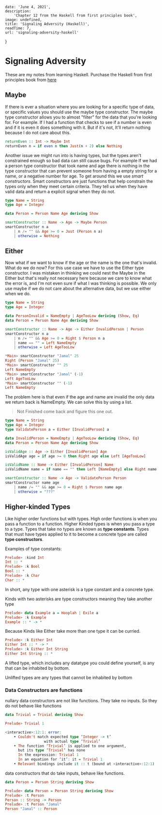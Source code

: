 
    date: 'June 4, 2021',
    description:
        'Chapter 12 from the Haskell from first principles book',
    image: undefined,
    title: 'Signaling Adversity (Haskell)',
    readTime: 7,
    url: 'signaling-adversity-haskell'
}

# Signaling Adversity

These are my notes from learning Haskell. Purchase the Haskell from first principles book from [here](https://haskellbook.com/)

## Maybe
If there is ever a situation where you are looking for a specific type of data, or specific values you should use the maybe type constructor. The maybe type constructor allows you to almost "filter" for the data that you're looking for. For example. If I had a function that checks to see if a number is even and if it is even it does something with it. But if it's not, It'll return nothing because I do not care about this.

```haskell
returnEven :: Int -> Maybe Int
returnEven n = if even n then Just(n + 2) else Nothing
```

Another issue we might run into is having types, but the types aren't constrained enough so bad data can still cause bugs. For example If we had a person type constructor that took name and age there is nothing in the type constructor that can prevent someone from having a empty string for a name, or a negative number for age. To get around this we use *smart constructors*. Smart constructors are just functions that help constrain the types only when they meet certain criteria. They tell us when they have valid data and return a explicit signal when they do not.

```haskell
type Name = String
type Age = Integer

data Person = Person Name Age deriving Show

smartConstructor :: Name -> Age -> Maybe Person
smartConstructor n a
    | n /= "" && Age >= 0 = Just (Person n a)
    | otherwise = Nothing
```

## Either

Now what if we want to know if the age or the name is the one that's invalid. What do we do now? For this use case we have to use the Either type constructor. I was mistaken in thinking we could nest the Maybe in the Either but that's really not necessary here because we care to know what the error is, and I'm not even sure if what I was thinking is possible. We only use maybe if we do not care about the alternative data, but we use either when we do.

```haskell
type Name = String
type Age = Integer

data PersonInvalid = NameEmpty | AgeTooLow deriving (Show, Eq)
data Person = Person Name Age deriving Show

smartConstructor :: Name -> Age -> Either InvalidPerson | Person
smartConstructor n a
    | n /= "" && Age >= 0 = Right $ Person n a
    | name == "" = Left NameEmpty
    | otherwise = Left AgeTooLow
```

```haskell
*Main> smartConstructor "Jamal" 25
Right (Person "Jamal" 25)
*Main> smartConstructor "" 25
Left NameEmpty
*Main> smartConstructor "Jamal" (-1)
Left AgeTooLow
*Main> smartConstructor "" (-1)
Left NameEmpty
```

The problem here is that even if the age and name are invalid the only data we return back is NameEmpty. We can solve this by using a list.

> Not Finished come back and figure this one out.

```haskell
type Name = String
type Age = Integer
type ValidatePerson a = Either [InvalidPerson] a

data InvalidPerson = NameEmpty | AgeTooLow deriving (Show, Eq)
data Person = Person Name Age deriving Show

isValidAge :: Age -> Either [InvalidPerson] Age
isValidAge age = if age >= 0 then Right age else Left [AgeTooLow]

isValidName :: Name -> Either [InvalidPerson] Name
isValidName name = if name == "" then Left [NameEmpty] else Right name

smartConstructor :: Name -> Age -> ValidatePerson Person
smartConstructor name age
    | name /= "" && age >= 0 = Right $ Person name age
    | otherwise = "???"
```

## Higher-kinded Types

Like higher order functions but with types. High order functions is when you pass a function to a function. Higher Kinded types is when you pass a type to a type. Types that take no types are known as **type constants**. Types that must have types applied to it to become a concrete type are called **type constructors**.

Examples of type constants:
```haskell
Prelude> :kind Int
Int :: *
Prelude> :k Bool
Bool :: *
Prelude> :k Char
Char :: *
```

In short, any type with one asterisk is a type constant and a concrete type.

Kinds with two asterisks are type constructors meaning they take another type

```haskell
Prelude> data Example a = Hooplah | Exile a
Prelude> :k Example
Example :: * -> *
```

Because Kinds like Either take more than one type it can be curried.
```haskell
Prelude> :k Either Int
Either Int :: * -> *
Prelude> :k Either Int String
Either Int String :: *
```
A lifted type, which includes any datatype you could
define yourself, is any that can be inhabited by bottom.

Unlifted types are any types that cannot be inhabited
by bottom

### Data Constructors are functions

nullary data constructors are not like functions. They take no inputs. So they do not behave like functions
```haskell
data Trivial = Trivial deriving Show

Prelude> Trivial 1

<interactive>:12:1: error:
    • Couldn't match expected type ‘Integer -> t’
                  with actual type ‘Trivial’
    • The function ‘Trivial’ is applied to one argument,
      but its type ‘Trivial’ has none
      In the expression: Trivial 1
      In an equation for ‘it’: it = Trivial 1
    • Relevant bindings include it :: t (bound at <interactive>:12:1)
```

data constructors that do take inputs, behave like functions.
```haskell
data Person = Person String deriving Show

Prelude> data Person = Person String deriving Show
Prelude> :t Person
Person :: String -> Person
Prelude> :t Person "Jamal"
Person "Jamal" :: Person
```
